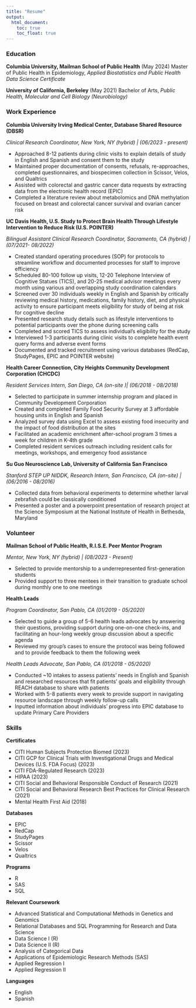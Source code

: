 ```yaml
---
title: "Resume"
output: 
  html_document:
    toc: true
    toc_float: true
---
```


### Education
**Columbia University, Mailman School of Public Health** (May 2024)
Master of Public Health in Epidemiology,
*Applied Biostatistics and Public Health Data Science Certificate*	
        
**University of California, Berkeley** (May 2021)
Bachelor of Arts,
*Public Health, Molecular and Cell Biology (Neurobiology)*

### Work Experience
**Columbia University Irving Medical Center, Database Shared Resource (DBSR)**

*Clinical Research Coordinator, New York, NY (hybrid)	| (06/2023 - present)*

* Approached 8-12 patients during clinic visits to explain details of study in English and Spanish and consent them to the study
* Maintained proper documentation of consents, refusals, re-approaches, completed questionnaires, and biospecimen collection in Scissor, Velos, and Qualtrics
* Assisted with colorectal and gastric cancer data requests by extracting data from the electronic health record (EPIC)
* Completed a literature review about metabolomics and DNA methylation focused on breast and colorectal cancer survival and ovarian cancer risk



**UC Davis Health, U.S. Study to Protect Brain Health Through Lifestyle Intervention to Reduce Risk (U.S. POINTER)**

*Bilingual Assistant Clinical Research Coordinator, Sacramento, CA (hybrid) | (07/2021- 08/2022)*

* Created standard operating procedures (SOP) for protocols to streamline workflow and documented processes for staff to improve efficiency
* Scheduled 80-100 follow up visits, 12-20 Telephone Interview of Cognitive Statues (TICS), and 20-25 medical advisor meetings every month using various and overlapping study coordination calendars
* Screened over 30 individuals weekly in English and Spanish by critically reviewing medical history, medications, family history, diet, and physical activity to ensure participant meets eligibility for study of being at risk for cognitive decline
* Presented research study details such as lifestyle interventions to potential participants over the phone during screening calls 
* Completed and scored TICS to assess individual’s eligibility for the study
* Interviewed 1-3  participants during clinic visits to complete health event query forms and adverse event forms 
* Documented and tracked recruitment using various databases (RedCap, StudyPages, EPIC and POINTER website)

**Health Career Connection, City Heights Community Development Corporation (CHCDC)**

*Resident Services Intern, San Diego, CA (on-site )| (06/2018 - 08/2018)*

* Selected to participate in summer internship program and placed in Community Development Corporation
* Created and completed Family Food Security Survey at 3 affordable housing units in English and Spanish
* Analyzed survey data using Excel to assess existing food insecurity and the impact of food distribution at the sites
* Facilitated an academic enrichment after-school program 3 times a week for children in K-4th grade
* Completed resident services outreach including resident calls for meetings, workshops, and emergency food assistance

**Su Guo Neuroscience Lab, University of California San Francisco**  

*Stanford STEP UP NIDDK, Research Intern, San Francisco, CA (on-site) | (06/2016 - 08/2016)*

* Collected data from behavioral experiments to determine whether larval zebrafish could be classically conditioned 
* Presented a poster and a powerpoint presentation of research project at the Science Symposium at the National Institute of Health in Bethesda, Maryland

### Volunteer

**Mailman School of Public Health, R.I.S.E. Peer Mentor Program**

*Mentor, New York, NY (hybrid) | (08/2023 - Present)*

* Selected to provide mentorship to a underrepresented first-generation students
* Provided support to three mentees in their transition to graduate school during monthly one to one meetings



**Health Leads**

*Program Coordinator, San Pablo, CA (01/2019 - 05/2020)*

* Selected to guide a group of 5-6 health leads advocates by answering their questions, providing support during one-on-one check-ins, and facilitating an hour-long weekly group discussion about a specific agenda 
* Reviewed my group’s cases to ensure the protocol was being followed and to provide feedback to them the following week

*Health Leads Advocate, San Pablo, CA (01/2018 - 05/2020)*

* Conducted ~10 intakes to assess patients’ needs in English and Spanish and researched resources that fit patients’ goals and eligibility through REACH database to share with patients
* Worked with 5-8 patients every week to provide support in navigating resource landscape through weekly follow-up calls 
* Inputted information about individuals’ progress into EPIC database to update Primary Care Providers

### Skills

**Certificates**

* CITI Human Subjects Protection Biomed (2023)
* CITI GCP for Clinical Trials with Investigational Drugs and Medical Devices (U.S. FDA Focus) (2023)
* CITI FDA-Regulated Research (2023)
* HIPAA (2023)
* CITI Social and Behavioral Responsible Conduct of Research (2021)
* CITI Social and Behavioral Research Best Practices for Clinical Research (2021)
* Mental Health First Aid (2018)

**Databases**

* EPIC
* RedCap
* StudyPages
* Scissor
* Velos
* Qualtrics

**Programs**

* R
* SAS
* SQL

**Relevant Coursework**

* Advanced Statistical and Computational Methods in Genetics and Genomics
* Relational Databases and SQL Programming for Research and Data Science
* Data Science I (R)
* Data Science II (R)
* Analysis of Categorical Data
* Applications of Epidemiologic Research Methods (SAS)
* Applied Regression I 
* Applied Regression II


**Languages**

* English
* Spanish 



